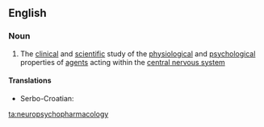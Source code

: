 ==English==

===Noun===
{{wikipedia}}
{{en-noun|-}}

# {{context|science|lang=en}} The [[clinical]] and [[scientific]] study of the [[physiological]] and [[psychological]] properties of [[agent]]s acting within the [[central nervous system]]

====Translations====
{{trans-top|neuropsychopharmacology}}
* Serbo-Croatian: {{t-|sh|neuropsihofarmakologija|f}}
{{trans-mid}}
{{trans-bottom}}

[[ta:neuropsychopharmacology]]